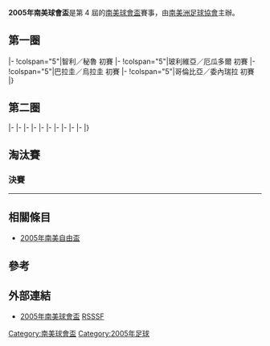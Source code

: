 {{noteTA |G1=南美球會 |G2=足球}}
{{Infobox 國際足球賽事賽季
| tourney_name          = 南美球會盃
| year                  = 2005
| other_titles          = 2005 Copa Sudamericana
| image                 = 
| size                  = 
| caption               = 
| edition               = 4
| defending_champ_other = {{flagicon|ARG}} [[小保加體育會|小保加]]
| dates                 = 2005年8月16日–12月18日
| num_teams             = 34 隊
| associations          = 12
| champion_other        = {{flagicon|ARG}} [[小保加體育會|小保加]]
| count                 = 2
| second_other          = {{flagicon|MEX}} [[國立自治大學俱樂部|普馬斯]]
| matches               = 66
| goals                 = 184
| attendance            = 
| top_scorer            = {{flagicon|ARG}} {{link-en|Horacio Chiorazzo|Horacio Chiorazzo}}<br> （7 球）
| player                = 
| prevseason            = [[2004年南美球會盃|2004]]
| nextseason            = [[2006年南美球會盃|2006]]
}}

'''2005年南美球會盃'''是第 4 屆的[[南美球會盃|南美球會盃]]賽事，由[[南美洲足球協會|南美洲足球協會]]主辦。

== 第一圈 ==
{{TwoLeg start}}
|-
!colspan="5"|智利／秘魯 初賽
{{TwoLegResult|[[智利大學足球俱樂部|智利大學]]|CHI|2–2{{agr}}|'''[[天主教大學競技俱樂部|天主教大學]]'''|CHI|1–2|1–0}}
{{TwoLegResult|'''[[阿里安沙體育會|阿里安沙]]'''|PER|2–2{{pso|4–1}}|[[秘魯體育大學|秘魯體育大學]]|PER|1–1|1–1}}
|-
!colspan="5"|玻利維亞／厄瓜多爾 初賽
{{TwoLegResult|'''[[最強者足球俱樂部|強者]]'''|BOL|4–2|[[玻利瓦爾俱樂部|玻利瓦爾]]|BOL|2–1|2–1}}
{{TwoLegResult|[[國家體育會|國家體育會]]|ECU|5–5{{agr}}|'''[[基多利加大學體育會|利加大學]]'''|ECU|3–4|2–1}}
|-
!colspan="5"|巴拉圭／烏拉圭 初賽
{{TwoLegResult|[[瓜拉尼俱樂部|瓜蘭尼]]|PAR|3–3{{pso|3–4}}|'''[[波特諾山丘|波特諾]]'''|PAR|1–2|2–1}}
{{TwoLegResult|'''[[防衛者體育|迪芬沙士砵亭]]'''|URU|5–4|[[多瑙河足球俱樂部|達奴比奧]]|URU|2–3|3–1}}
|-
!colspan="5"|哥倫比亞／委內瑞拉 初賽
{{TwoLegResult|[[卡利體育會|卡利]]|COL|2–2{{pso|6–7}}|'''[[民族競技|國民體育會]]'''|COL|2–0|0–2}}
{{TwoLegResult|'''[[圖積蘭奴斯足球會|圖積蘭奴斯]]'''|VEN|5–2|[[瓜亞那礦工|米拿羅斯]]|VEN|3–1|2–1}}
|}

== 第二圈 ==
{{TwoLeg start}}
|-
{{TwoLegResult|'''[[天主教大學競技俱樂部|天主教大學]]'''|CHI|5–2|[[阿里安沙體育會|阿里安沙]]|PER|0–2|5–0}}
|-
{{TwoLegResult|'''[[班菲爾德競技俱樂部|班菲特]]'''|ARG|3–2|[[拉普拉塔大學生|學生隊]]|ARG|2–0|1–2}}
|-
{{TwoLegResult|'''[[富明尼斯足球會|富明尼斯]]'''|BRA|3–3{{pso|4–2}}|[[山度士足球會|山度士]]|BRA|2–1|1–2}}
|-
{{TwoLegResult|'''[[波特諾山丘|波特諾]]'''|PAR|3–1|[[防衛者體育|迪芬沙士砵亭]]|URU|2–0|1–1}}
|-
{{TwoLegResult|'''[[國際體育會|國際體育會]]'''|BRA|3–2|[[聖保羅足球會|聖保羅]]|BRA|2–1|1–1}}
|-
{{TwoLegResult|[[紐韋爾老男孩競技俱樂部|紐維爾舊生]]|ARG|0–1|'''[[羅薩里奧中央|羅沙里奧中央]]'''|ARG|0–0|0–1}}
|-
{{TwoLegResult|'''[[最強者足球俱樂部|強者]]'''|BOL|5–1|[[基多利加大學體育會|利加大學]]|ECU|2–1|3–0}}
|-
{{TwoLegResult|[[戈亞斯體育會|戈亞斯]]|BRA|1–3|'''[[哥連泰斯保利斯塔體育會|哥連泰斯]]'''|BRA|0–2|1–1}}
|-
{{TwoLegResult|[[青年人體育會|青年人]]|BRA|2–3|'''[[高士路體育會|高士路]]'''|BRA|1–3|1–0}}
|-
{{TwoLegResult|[[圖積蘭奴斯足球會|圖積蘭奴斯]]|VEN|1–7|'''[[民族競技|國民體育會]]'''|COL|1–5|0–2}}
|}

== 淘汰賽 ==
{{16TeamBracket-2LegNoSeeds
| team-width = 170
| RD1= 十六強
| RD2= 半準決賽
| RD3= 準決賽
| RD4= 決賽
| group1=
| group2=
| group3=

| RD1-team01 = {{flagicon|ARG}} '''[[貝萊斯沙士菲體育會|沙士菲]]'''
| RD1-score01-1=2
| RD1-score01-2=1
| RD1-score01-agg=3
| RD1-team02 = {{flagicon|BRA}} [[高士路體育會|高士路]]
| RD1-score02-1=0
| RD1-score02-2=2
| RD1-score02-agg=2

| RD1-team03 = {{flagicon|MEX}} '''[[美洲足球俱樂部_(墨西哥)|CF阿美利加]]'''
| RD1-score03-1=3
| RD1-score03-2=4
| RD1-score03-agg=7
| RD1-team04 = {{flagicon|COL}} [[民族競技|國民體育會]]
| RD1-score04-1=3
| RD1-score04-2=1
| RD1-score04-agg=4

| RD1-team05 = {{flagicon|BRA}} '''[[哥連泰斯保利斯塔體育會|哥連泰斯]]'''{{agr}}
| RD1-score05-1=0
| RD1-score05-2=1
| RD1-score05-agg=1
| RD1-team06 = {{flagicon|ARG}} [[河床體育會|河床]]
| RD1-score06-1=0
| RD1-score06-2=1
| RD1-score06-agg=1

| RD1-team07 = {{flagicon|MEX}} '''[[國立自治大學俱樂部|普馬斯]]'''
| RD1-score07-1=3
| RD1-score07-2=1
| RD1-score07-agg=4
| RD1-team08 = {{flagicon|BOL}} [[最強者足球俱樂部|強者]]
| RD1-score08-1=1
| RD1-score08-2=2
| RD1-score08-agg=3

| RD1-team09 = {{flagicon|ARG}} [[羅薩里奧中央|羅沙里奧中央]]
| RD1-score09-1=0
| RD1-score09-2=1
| RD1-score09-agg=1
| RD1-team10 = {{flagicon|BRA}} '''[[國際體育會|國際體育會]]'''
| RD1-score10-1=1
| RD1-score10-2=1
| RD1-score10-agg=2

| RD1-team11 = {{flagicon|PAR}} [[波特諾山丘|波特諾]]
| RD1-score11-1=2
| RD1-score11-2=1
| RD1-score11-agg=3
| RD1-team12 = {{flagicon|ARG}} '''[[小保加體育會|小保加]]'''
| RD1-score12-1=2
| RD1-score12-2=5
| RD1-score12-agg=7

| RD1-team13 = {{flagicon|BRA}} '''[[富明尼斯足球會|富明尼斯]]'''
| RD1-score13-1=3
| RD1-score13-2=0
| RD1-score13-agg=3
| RD1-team14 = {{flagicon|ARG}} [[班菲爾德競技俱樂部|班菲特]]
| RD1-score14-1=1
| RD1-score14-2=0
| RD1-score14-agg=1

| RD1-team15 = {{flagicon|USA}} [[華盛頓聯隊|華盛頓聯隊]]
| RD1-score15-1=1
| RD1-score15-2=2
| RD1-score15-agg=3
| RD1-team16 = {{flagicon|CHI}} '''[[天主教大學競技俱樂部|天主教大學]]'''
| RD1-score16-1=1
| RD1-score16-2=3
| RD1-score16-agg=4

| RD2-team01 = {{flagicon|ARG}} '''[[貝萊斯沙士菲體育會|沙士菲]]'''
| RD2-score01-1=2
| RD2-score01-2=2
| RD2-score01-agg=4
| RD2-team02 = {{flagicon|MEX}} [[美洲足球俱樂部_(墨西哥)|CF阿美利加]]
| RD2-score02-1=0
| RD2-score02-2=0
| RD2-score02-agg=0

| RD2-team03 = {{flagicon|BRA}} [[哥連泰斯保利斯塔體育會|哥連泰斯]]
| RD2-score03-1=2
| RD2-score03-2=0
| RD2-score03-agg=2
| RD2-team04 = {{flagicon|MEX}} '''[[國立自治大學俱樂部|普馬斯]]'''
| RD2-score04-1=1
| RD2-score04-2=3
| RD2-score04-agg=4

| RD2-team05 = {{flagicon|BRA}} [[國際體育會|國際體育會]]
| RD2-score05-1=1
| RD2-score05-2=1
| RD2-score05-agg=2
| RD2-team06 = {{flagicon|ARG}} '''[[小保加體育會|小保加]]'''
| RD2-score06-1=0
| RD2-score06-2=4
| RD2-score06-agg=4

| RD2-team07 = {{flagicon|BRA}} [[富明尼斯足球會|富明尼斯]]
| RD2-score07-1=2
| RD2-score07-2=0
| RD2-score07-agg=2
| RD2-team08 = {{flagicon|CHI}} '''[[天主教大學競技俱樂部|天主教大學]]'''
| RD2-score08-1=1
| RD2-score08-2=2
| RD2-score08-agg=3

| RD3-team01 = {{flagicon|ARG}} [[貝萊斯沙士菲體育會|沙士菲]]
| RD3-score01-1=0
| RD3-score01-2=0
| RD3-score01-agg=0
| RD3-team02 = {{flagicon|MEX}} '''[[國立自治大學俱樂部|普馬斯]]'''
| RD3-score02-1=0
| RD3-score02-2=4
| RD3-score02-agg=4

| RD3-team03 = {{flagicon|ARG}} '''[[小保加體育會|小保加]]'''
| RD3-score03-1=2
| RD3-score03-2=1
| RD3-score03-agg=3
| RD3-team04 = {{flagicon|CHI}} [[天主教大學競技俱樂部|天主教大學]]
| RD3-score04-1=2
| RD3-score04-2=0
| RD3-score04-agg=2

| RD4-team01 = {{flagicon|MEX}} [[國立自治大學俱樂部|普馬斯]]
| RD4-score01-1=1
| RD4-score01-2=1
| RD4-score01-agg=2 (3)
| RD4-team02 = {{flagicon|ARG}} '''[[小保加體育會|小保加]]'''{{pso}}
| RD4-score02-1=1
| RD4-score02-2=1
| RD4-score02-agg=2 (4)
}}

=== 決賽 ===
{{football box
|date=2004年12月6日
|time= 19.15（[[UTC-6|UTC-6]]）
|team1=[[國立自治大學俱樂部|普馬斯]] {{flagicon|MEX}} 
|score= 1 – 1
|report=
|team2={{flagicon|ARG}} [[小保加體育會|小保加]]
|goals1= [[Joaquín_Botero|Botero]] {{goal|53}}
|goals2= [[Rodrigo_Palacio|Palacio]] {{goal|30}}
|stadium=[[Estadio_Olímpico_Universitario|Estadio Olímpico Universitario]]，[[墨西哥城|墨西哥城]]
|attendance= 
|referee= [[Jorge_Larrionda|Jorge Larrionda]]（[[烏拉圭足球協會|烏拉圭]]）
}}
----
{{footballbox
|date= 2004年12月18日
|time= 21:45（[[UTC-3|UTC-3]]）
|team1= [[小保加體育會|小保加]] {{flagicon|ARG}}
|score= 1 – 1
|team2= {{flagicon|MEX}} [[國立自治大學俱樂部|普馬斯]]
|goals1= [[Martín_Palermo|Palermo]] {{goal|31}}
|goals2= [[Bruno_Marioni|Marioni]] {{goal|54|十二碼}}
|stadium= [[Estadio_Alberto_J._Armando|La Bombonera]]，[[布宜諾斯艾利斯|布宜諾斯艾利斯]]
|attendance= 
|penalties1=[[Guillermo_Barros_Schelotto|Barros Schelotto]] {{penmiss}}<br>[[Federico_Insúa|Insúa]] {{pengoal}}<br>[[Martín_Palermo|Palermo]] {{penmiss}}<br>[[Rolando_Schiavi|Schiavi]] {{pengoal}}<br>[[Marcelo_Delgado|Delgado]] {{pengoal}}<br>[[Roberto_Abbondanzieri|Abbondanzieri]] {{pengoal}}
|penaltyscore=4 – 3
|penalties2={{penmiss}} [[Leandro_Augusto|Leandro Augusto]]<br>{{pengoal}} [[Gonzalo_Pineda|Pineda]]<br>{{penmiss}} [[Joaquín_Beltrán|Beltrán]]<br>{{pengoal}} [[Martín_Cardetti|Cardetti]]<br>{{pengoal}} [[Bruno_Marioni|Marioni]]<br>{{penmiss}} [[Gerardo_Galindo|Galindo]]
|referee= [[Carlos_Amarilla|Carlos Amarilla]]（[[巴拉圭足球協會|巴拉圭]]）}}

== 相關條目 ==
*[[2005年南美自由盃|2005年南美自由盃]]

== 參考 ==
{{reflist|2}}

== 外部連結 ==
*[http://rsssf.com/sacups/sudamcup05.html 2005年南美球會盃]{{Wayback|url=http://rsssf.com/sacups/sudamcup05.html |date=20160303215505 }} [[RSSSF|RSSSF]]


[[Category:南美球會盃|Category:南美球會盃]]
[[Category:2005年足球|Category:2005年足球]]